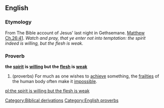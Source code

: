 ==English==

===Etymology===
From The Bible account of Jesus' last night in Gethsemane. [[s:Bible (King James)/Matthew#Chapter 26|Matthew Ch.26:41]]. ''Watch and pray, that ye enter not into temptation: the spirit indeed is willing, but the flesh is weak.''

===Proverb===
'''the [[spirit]] is [[willing]] but the [[flesh]] is [[weak]]'''

# (proverbs) For much as one wishes to [[achieve]] something, the [[frailty|frailties]] of the human body often make it [[impossible]].

[[Category:Biblical derivations]]
[[Category:English proverbs]]

[[pl:the spirit is willing but the flesh is weak]]